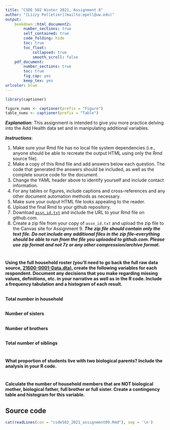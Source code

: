 ```yaml
---
title: "CSDE 502 Winter 2021, Assignment 8"
author: "[Lizzy Pelletier](mailto:epell@uw.edu)"
output: 
    bookdown::html_document2:
        number_sections: true
        self_contained: true
        code_folding: hide
        toc: true
        toc_float:
            collapsed: true
            smooth_scroll: false
    pdf_document:
        number_sections: true
        toc: true
        fig_cap: yes
        keep_tex: yes
urlcolor: blue 
---
```


```r
library(captioner)

figure_nums <- captioner(prefix = "Figure")
table_nums <- captioner(prefix = "Table")
```

___Explanation___:
This assignment is intended to give you more practice delving into the Add Health data set and in manipulating additional variables. 

___Instructions___: 

1. Make sure your Rmd file has no local file system dependencies (i.e., anyone should be able to recreate the output HTML using only the Rmd source file).
1. Make a copy of this Rmd file and add answers below each question. The code that generated the answers should be included, as well as the complete source code for the document.
1. Change the YAML header above to identify yourself and include contact information.
1. For any tables or figures, include captions and cross-references and any other document automation methods as necessary.
1. Make sure your output HTML file looks appealing to the reader.
1. Upload the final Rmd to your github repository.
1. Download [`assn_id.txt`](http://staff.washington.edu/phurvitz/csde502_winter_2021/assignments/assn_id.txt) and include the URL to your Rmd file on github.com.
1. Create a zip file from your copy of `assn_id.txt` and upload the zip file to the Canvas site for Assignment 9. ___The zip file should contain only the text file. Do not include any additional files in the zip file--everything should be able to run from the file you uploaded to github.com. Please use zip format and not 7z or any other compression/archive format.___


#
__Using the full household roster (you'll need to go back the full raw data source, [21600-0001-Data.dta](http://staff.washington.edu/phurvitz/csde502_winter_2021/data/21600-0001-Data.dta.zip)), create the following variables for each respondent. Document any decisions that you make regarding missing values, definitions, etc. in your narrative as well as in the R code.  Include a frequency tabulation and a histogram of each result.__

##
__Total number in household__


##
__Number of sisters__


##
__Number of brothers__


##
__Total number of siblings__


#
__What proportion of students live with two biological parents? Include the analysis in your R code.__


#
__Calculate the number of household members that are NOT biological mother, biological father, full brother or full sister. Create a contingency table and histogram for this variable.__

## Source code
```r
cat(readLines(con = "csde502_2021_assignment09.Rmd"), sep = '\n')
```
